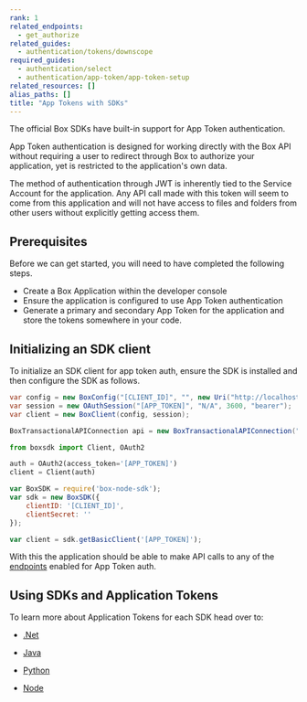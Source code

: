 ```yaml
---
rank: 1
related_endpoints:
  - get_authorize
related_guides:
  - authentication/tokens/downscope
required_guides:
  - authentication/select
  - authentication/app-token/app-token-setup
related_resources: []
alias_paths: []
title: "App Tokens with SDKs"
---
```

The official Box SDKs have built-in support for App Token authentication.

App Token authentication is designed for working directly with the
Box API without requiring a user to redirect through Box to authorize your
application, yet is restricted to the application's own data.

<Message notice>
  The method of authentication through JWT is inherently tied to the Service
  Account for the application. Any API call made with this token will seem to
  come from this application and will not have access to files and folders from
  other users without explicitly getting access them.
</Message>

## Prerequisites

Before we can get started, you will need to have completed the following steps.

- Create a Box Application within the developer console
- Ensure the application is configured to use App Token authentication
- Generate a primary and secondary App Token for the application and store the tokens somewhere in your code.

## Initializing an SDK client

To initialize an SDK client for app token auth, ensure the SDK is installed and
then configure the SDK as follows.

<Tabs>
  <Tab title='.Net'>

```csharp
var config = new BoxConfig("[CLIENT_ID]", "", new Uri("http://localhost"));
var session = new OAuthSession("[APP_TOKEN]", "N/A", 3600, "bearer");
var client = new BoxClient(config, session);
```

  </Tab>

  <Tab title='Java'>

```java
BoxTransactionalAPIConnection api = new BoxTransactionalAPIConnection("[APP_TOKEN]");
```

  </Tab>

  <Tab title='Python'>

```python
from boxsdk import Client, OAuth2

auth = OAuth2(access_token='[APP_TOKEN]')
client = Client(auth)
```

  </Tab>

  <Tab title='Node'>

```js
var BoxSDK = require('box-node-sdk');
var sdk = new BoxSDK({
    clientID: '[CLIENT_ID]',
    clientSecret: ''
});

var client = sdk.getBasicClient('[APP_TOKEN]');
```

  </Tab>
</Tabs>

With this the application should be able to make API calls to any of the
[endpoints](g://authentication/app-token/endpoints) enabled for App Token auth.

## Using SDKs and Application Tokens

To learn more about Application Tokens for each SDK head over to:

- [.Net][.Net]

- [Java][Java]

- [Python][Python]

- [Node][Node]

[.Net]: https://github.com/box/box-windows-sdk-v2/blob/main/docs/authentication.md#box-view-authentication-with-app-tokens
[Java]: https://github.com/box/box-java-sdk/blob/main/doc/authentication.md#box-view-authentication-with-app-token
[Python]: https://github.com/box/box-python-sdk/blob/main/docs/usage/authentication.md#box-view-authentication-with-app-tokens
[Node]: https://github.com/box/box-node-sdk/blob/main/docs/authentication.md#box-view-authentication-with-app-tokens